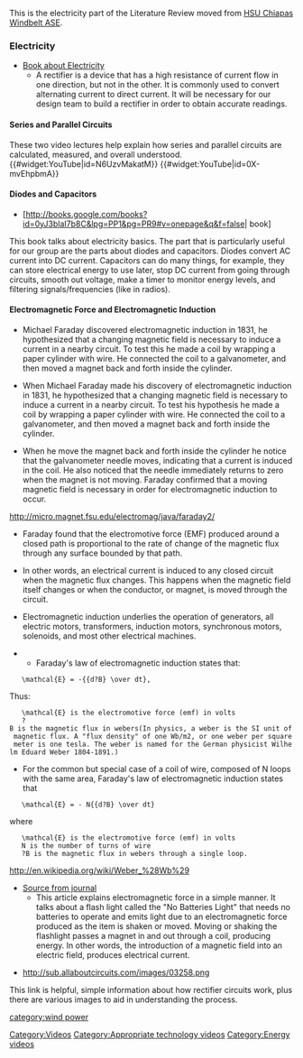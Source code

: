 This is the electricity part of the Literature Review moved from [[HSU Chiapas Windbelt ASE]].

=== Electricity  ===

*[http://books.google.com.mx/books?id=B77j-j33i4kC&pg=PA270&dq=rectifier%2Belectricity&hl=es&ei=PHU9TMijGILCsAPeoZHbCg&sa=X&oi=book_result&ct=book-thumbnail&resnum=3&ved=0CD8Q6wEwAg#v=onepage&q=rectifier%2Belectricity&f=false Book about Electricity] 
**A rectifier is a device that has a high resistance of current flow in one direction, but not in the other. It is commonly used to convert alternating current to direct current. It will be necessary for our design team to build a rectifier in order to obtain accurate readings.

====Series and Parallel Circuits====
These two video lectures help explain how series and parallel circuits are calculated, measured, and overall understood.  
{{#widget:YouTube|id=N6UzvMakatM}}
{{#widget:YouTube|id=0X-mvEhpbmA}}

==== Diodes and Capacitors====
*[http://books.google.com/books?id=0yJ3blaI7b8C&lpg=PP1&pg=PR9#v=onepage&q&f=false| book]
This book talks about electricity basics.  The part that is particularly useful for our group are the parts about diodes and capacitors.  Diodes convert AC current into DC current.  Capacitors can do many things, for example, they can store electrical energy to use later, stop DC current from going through circuits, smooth out voltage, make a timer to monitor energy levels, and filtering signals/frequencies (like in radios).

==== Electromagnetic Force and Electromagnetic Induction  ====
*Michael Faraday  discovered electromagnetic induction in 1831, he hypothesized that a changing magnetic field is necessary to induce a current in a nearby circuit. To test this he made a coil by wrapping a paper cylinder with wire. He connected the coil to a galvanometer, and then moved a magnet back and forth inside the cylinder.

*When Michael Faraday made his discovery of electromagnetic induction in 1831, he hypothesized that a changing magnetic field is necessary to induce a current in a nearby circuit. To test his hypothesis he made a coil by wrapping a paper cylinder with wire. He connected the coil to a galvanometer, and then moved a magnet back and forth inside the cylinder.

*When he move the magnet back and forth inside the cylinder he notice that the galvanometer needle moves, indicating that a current is induced in the coil. He also noticed that the needle immediately returns to zero when the magnet is not moving. Faraday confirmed that a moving magnetic field is necessary in order for electromagnetic induction to occur.

http://micro.magnet.fsu.edu/electromag/java/faraday2/


*Faraday found that the electromotive force (EMF) produced around a closed path is proportional to the rate of change of the magnetic flux through any surface bounded by that path. 

*In other words, an electrical current is induced to any closed circuit when the magnetic flux changes. This happens when the magnetic field itself changes or when the conductor, or magnet, is moved through the circuit.

*Electromagnetic induction underlies the operation of generators, all electric motors, transformers, induction motors, synchronous motors, solenoids, and most other electrical machines.

**Faraday's law of electromagnetic induction states that:

    \mathcal{E} = -{{d?B} \over dt},

Thus:

    \mathcal{E} is the electromotive force (emf) in volts
    ?B is the magnetic flux in webers(In physics, a weber is the SI unit of magnetic flux. A "flux density" of one Wb/m2, or one weber per square meter is one tesla. The weber is named for the German physicist Wilhelm Eduard Weber 1804-1891.)

*For the common but special case of a coil of wire, composed of N loops with the same area, Faraday's law of electromagnetic induction states that

    \mathcal{E} = - N{{d?B} \over dt}

where

    \mathcal{E} is the electromotive force (emf) in volts
    N is the number of turns of wire
    ?B is the magnetic flux in webers through a single loop.

http://en.wikipedia.org/wiki/Weber_%28Wb%29


*[[http://proquest.umi.com.ezproxy.humboldt.edu/pqdlink?index=0&did=280181221&SrchMode=1&sid=1&Fmt=3&VInst=PROD&VType=PQD&RQT=309&VName=PQD&TS=1278905068&clientId=17853|Source from journal]] 
**This article explains electromagnetic force in a simple manner. It talks about a flash light called the "No Batteries Light" that needs no batteries to operate and emits light due to an electromagnetic force produced as the item is shaken or moved. Moving or shaking the flashlight passes a magnet in and out through a coil, producing energy. In other words, the introduction of a magnetic field into an electric field, produces electrical current.

*http://sub.allaboutcircuits.com/images/03258.png

This link is helpful, simple information about how rectifier circuits work, plus there are various images to aid in understanding the process.

[[category:wind power]]
[[Category:Videos]]
[[Category:Appropriate technology videos]]
[[Category:Energy videos]]